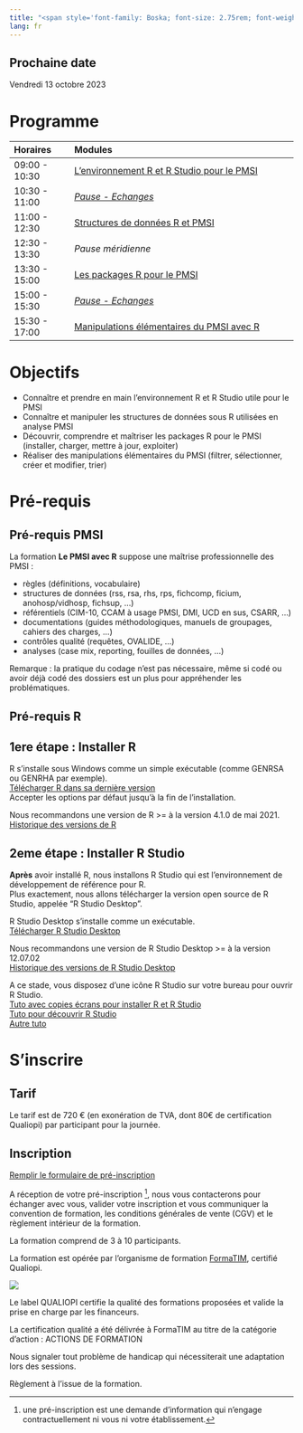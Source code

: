 ```yaml
---
title: "<span style='font-family: Boska; font-size: 2.75rem; font-weight: 800;'>Formation Le PMSI avec R</span>"
lang: fr
---
```


::: {.callout-note}
## Prochaine date
Vendredi 13 octobre 2023  
:::


# Programme

| Horaires      | Modules                                               |
|:--------------|:------------------------------------------------------|
| 09:00 - 10:30 | [L'environnement R et R Studio pour le PMSI](pmsi_initiation_module1.html) |
| 10:30 - 11:00 | [*Pause - Echanges*](../pause.qmd)                                        |
| 11:00 - 12:30 | [Structures de données R et PMSI](pmsi_initiation_module2.html)  |
| 12:30 - 13:30 | *Pause méridienne*                                         |
| 13:30 - 15:00 | [Les packages R pour le PMSI](pmsi_initiation_module3.html)                                |
| 15:00 - 15:30 | [*Pause - Echanges*](../pause.qmd)                                |
| 15:30 - 17:00 | [Manipulations élémentaires du PMSI avec R](pmsi_initiation_module4.html)|

# Objectifs  

-  Connaître et prendre en main l’environnement R et R Studio utile pour le PMSI  
-  Connaître et manipuler les structures de données sous R utilisées en analyse PMSI  
-  Découvrir, comprendre et maîtriser les packages R pour le PMSI (installer, charger, mettre à jour, exploiter)  
-  Réaliser des manipulations élémentaires du PMSI (filtrer, sélectionner, créer et modifier, trier)  

# Pré-requis  

## Pré-requis PMSI

La formation **Le PMSI avec R** suppose une maîtrise professionnelle des PMSI :

-  règles (définitions, vocabulaire)
-  structures de données (rss, rsa, rhs, rps, fichcomp, ficium, anohosp/vidhosp, fichsup, …)
-  référentiels (CIM-10, CCAM à usage PMSI, DMI, UCD en sus, CSARR, …)
-  documentations (guides méthodologiques, manuels de groupages, cahiers des charges, …)
-  contrôles qualité (requêtes, OVALIDE, …)
-  analyses (case mix, reporting, fouilles de données, …)  

Remarque : la pratique du codage n’est pas nécessaire, même si codé ou avoir déjà codé des dossiers est un plus pour appréhender les problématiques.

## Pré-requis R

## 1ere étape : Installer R  

R s'installe sous Windows comme un simple exécutable (comme GENRSA ou GENRHA par exemple).  
[Télécharger R dans sa dernière version](https://cloud.r-project.org/bin/windows/base/){target="_blank"}  
Accepter les options par défaut jusqu’à la fin de l’installation.  

Nous recommandons une version de R >= à la version 4.1.0 de mai 2021.  
[Historique des versions de R](https://cran.r-project.org/bin/windows/base/old/){target="_blank"}  

## 2eme étape : Installer R Studio  

**Après** avoir installé R, nous installons R Studio qui est l'environnement de développement de référence pour R.  
Plus exactement, nous allons télécharger la version open source de R Studio, appelée "R Studio Desktop".

R Studio Desktop s'installe comme un exécutable.  
[Télécharger R Studio Desktop](https://posit.co/download/rstudio-desktop/){target="_blank"}  

Nous recommandons une version de R Studio Desktop >= à la version 12.07.02  
[Historique des versions de R Studio Desktop](https://www.rstudio.com/products/rstudio/older-versions/){target="_blank"}  

A ce stade, vous disposez d'une icône R Studio sur votre bureau pour ouvrir R Studio.  
[Tuto avec copies écrans pour installer R et R Studio](http://pmsidansr.senis.org/2022/06/15/installation-r-rstudio/){target="_blank"}  
[Tuto pour découvrir R Studio](https://openclassrooms.com/fr/courses/4525256-initiez-vous-au-langage-r-pour-analyser-vos-donnees/6250851-prenez-en-main-r-et-r-studio){target="_blank"}  
[Autre tuto](https://larmarange.github.io/analyse-R/premier-contact.html){target="_blank"}

# S'inscrire

## Tarif  

Le tarif est de 720 € (en exonération de TVA, dont 80€ de certification Qualiopi) par participant pour la journée.  

## Inscription

[Remplir le formulaire de pré-inscription](https://www.lespmsi.com/formation_pmsi_initiation_r){target="_blank"}  

A réception de votre pré-inscription [^1], nous vous contacterons pour échanger avec vous, valider votre inscription et vous communiquer la convention de formation, les conditions générales de vente (CGV) et le règlement intérieur de la formation.  

La formation comprend de 3 à 10 participants.  

La formation est opérée par l'organisme de formation [FormaTIM](https://www.formatim.fr/){target="_blank"}, certifié Qualiopi.  

![](logo_qualiopi.png)

Le label QUALIOPI certifie la qualité des formations proposées et valide la prise en charge par les financeurs.  

La certification qualité a été délivrée à FormaTIM au titre de la catégorie d’action : ACTIONS DE FORMATION  

Nous signaler tout problème de handicap qui nécessiterait une adaptation lors des sessions.  

Règlement à l'issue de la formation.  

[^1]: une pré-inscription est une demande d'information qui n'engage contractuellement ni vous ni votre établissement.  